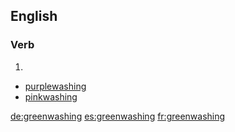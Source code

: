 ==English==

===Verb===
{{head|en|present participle}}

# {{present participle of|greenwash|lang=en|nocat=1}}

* [[purplewashing]]
* [[pinkwashing]]

[[de:greenwashing]]
[[es:greenwashing]]
[[fr:greenwashing]]